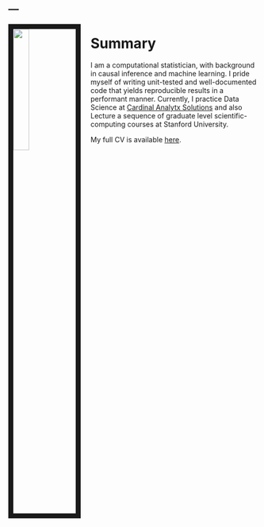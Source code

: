 ---
---

<link rel="stylesheet" href="styles.css" type="text/css">

<img src="images/profile.jpg" style="width:25%; border:10px solid; margin-right: 20px" align="left">

# Summary
I am a computational statistician, with background in causal inference and machine learning. I pride myself of writing unit-tested and well-documented code that yields reproducible results in a performant manner. 
Currently, I practice Data Science at [Cardinal Analytx Solutions](http://www.cardinalanalytx.com/) and also Lecture a sequence of graduate level scientific-computing courses at Stanford University.

My full CV is available [here](~/Dropbox/Career/Career Development/CV/santucci_andreas.pdf).